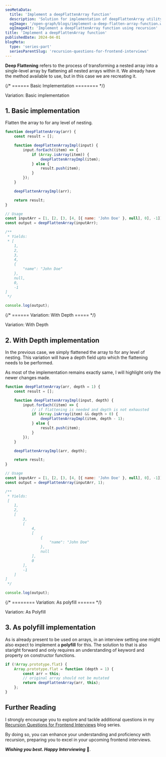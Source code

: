 ```yaml
---
seoMetaData:
  title: 'Implement a deepFlattenArray function'
  description: 'Solution for implementation of deepFlattenArray utility function question using recursion asked in frontend interviews.'
  ogImage: '/open-graph/blogs/implement-a-deep-flatten-array-function.webp'
  ogImageAlt: 'Implement a deepFlattenArray function using recursion'
title: 'Implement a deepFlattenArray function'
publishedDate: 2024-04-01
blogMeta:
  type: 'series-part'
  seriesParentSlug: 'recursion-questions-for-frontend-interviews'
---
```


**Deep Flattening** refers to the process of transforming a nested array into a single-level array by flattening all nested arrays within it. We already have the <InlineCode code="Array.prototype.flat()"/> method available to use, but in this case we are recreating it.

{/* ====== Basic Implementation ======== */}

<section>
<SubHeading>Variation: Basic implementation</SubHeading>

## 1. Basic implementation

Flatten the array to for any level of nesting.

```js title="./src/deepFlattenArray.js"
function deepFlattenArray(arr) {
	const result = [];

	function deepFlattenArrayImpl(input) {
		input.forEach((item) => {
			if (Array.isArray(item)) {
				deepFlattenArrayImpl(item);
			} else {
				result.push(item);
			}
		});
	}

	deepFlattenArrayImpl(arr);

	return result;
}

// Usage
const inputArr = [1, [2, [3, [4, [{ name: 'John Doe' }, null], 0], -1]]];
const output = deepFlattenArray(inputArr);

/**
 * Yields:
 * [
    1,
    2,
    3,
    4,
    {
        "name": "John Doe"
    },
    null,
    0,
    -1
]
 */

console.log(output);
```

</section>

{/* ====== Variation: With Depth ===== */}

<section>
<SubHeading>Variation: With Depth</SubHeading>

## 2. With Depth implementation

In the previous case, we simply flattened the array to for any level of nesting. This variation will have a depth field upto which the flattening needs to be performed.

As most of the implementation remains exactly same, I will highlight only the newer changes made.

```js title="./src/deepFlattenArray.js" mark="depth" ins={7,8, 15}
function deepFlattenArray(arr, depth = 1) {
	const result = [];

	function deepFlattenArrayImpl(input, depth) {
		input.forEach((item) => {
			// if flattening is needed and depth is not exhausted
			if (Array.isArray(item) && depth > 0) {
				deepFlattenArrayImpl(item, depth - 1);
			} else {
				result.push(item);
			}
		});
	}

	deepFlattenArrayImpl(arr, depth);

	return result;
}

// Usage
const inputArr = [1, [2, [3, [4, [{ name: 'John Doe' }, null], 0], -1]]];
const output = deepFlattenArray(inputArr, 1);

/**
 * Yields:
 [
    1,
    2,
    [
        3,
        [
            4,
            [
                {
                    "name": "John Doe"
                },
                null
            ],
            0
        ],
        -1
    ]
]
 */

console.log(output);
```

</section>

{/* ======== Variation: As polyfill ====== */}

<section>
<SubHeading>Variation: As Polyfill</SubHeading>

## 3. As polyfill implementation

As <InlineCode code="Array.prototype.flat()"/> is already present to be used on arrays, in an interview setting one might also expect to implement a **polyfill** for this. The solution to that is also staright forward and only requires an understanding of <InlineCode code="this"/> keyword and <InlineCode code="prototype"/> property on constructor functions.

```js
if (!Array.prototype.flat) {
	Array.prototype.flat = function (depth = 1) {
		const arr = this;
		// original array should not be mutated
		return deepFlattenArray(arr, this);
	};
}
```

</section>

## Further Reading

I strongly encourage you to explore and tackle additional questions in my [Recursion Questions for Frontend Interviews](/blog/recursion-questions-for-frontend-interviews/ 'Find more question on recursion in the recursion questions for frontend interviews blog series') blog series.

By doing so, you can enhance your understanding and proficiency with recursion, preparing you to excel in your upcoming frontend interviews.

**_Wishing you best. Happy Interviewing_** 🫡.

